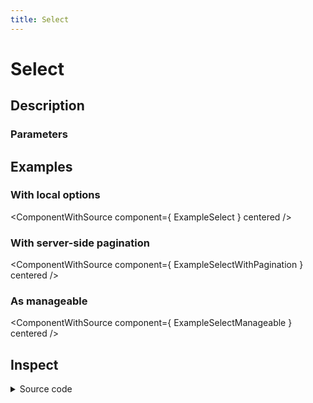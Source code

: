 ```yaml
---
title: Select
---
```



# Select

## Description

<ComponentDescription name="Select" />

### Parameters

<ComponentParameters name="Select" />

## Examples

### With local options

<ComponentWithSource component={ ExampleSelect } centered />

### With server-side pagination

<ComponentWithSource component={ ExampleSelectWithPagination } centered />

### As manageable

<ComponentWithSource component={ ExampleSelectManageable } centered />

## Inspect

<details>
    <summary>Source code</summary>
    <ComponentSource 
        package="@enterwell/react-ui" 
        directory="Select" 
        name="Select"
    />
</details>